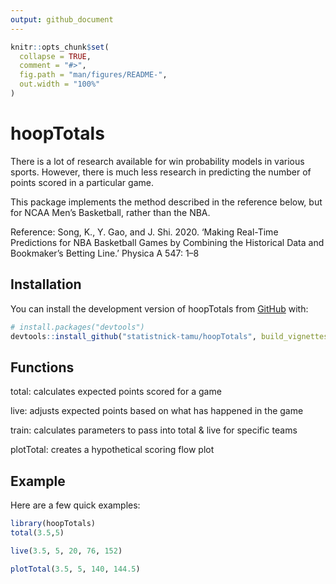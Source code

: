 ```yaml
---
output: github_document
---
```


<!-- README.md is generated from README.Rmd. Please edit that file -->

```r
knitr::opts_chunk$set(
  collapse = TRUE,
  comment = "#>",
  fig.path = "man/figures/README-",
  out.width = "100%"
)
```

# hoopTotals

<!-- badges: start -->
<!-- badges: end -->

There is a lot of research available for win probability models in various sports.
However, there is much less research in predicting the number of points scored in a particular game.

This package implements the method described in the reference below, but 
for NCAA Men's Basketball, rather than the NBA.

Reference:
Song, K., Y. Gao, and J. Shi. 2020. 'Making Real-Time Predictions for NBA Basketball Games 
by Combining the Historical Data and Bookmaker’s Betting Line.' Physica A 547: 1–8


## Installation

You can install the development version of hoopTotals from [GitHub](https://github.com/) with:

``` r
# install.packages("devtools")
devtools::install_github("statistnick-tamu/hoopTotals", build_vignettes = TRUE)
```


## Functions


total: calculates expected points scored for a game

live: adjusts expected points based on what has happened in the game

train: calculates parameters to pass into total & live for specific teams

plotTotal: creates a hypothetical scoring flow plot


## Example

Here are a few quick examples:


```r
library(hoopTotals)
total(3.5,5)
```


```r
live(3.5, 5, 20, 76, 152)
```


```r
plotTotal(3.5, 5, 140, 144.5)
```
